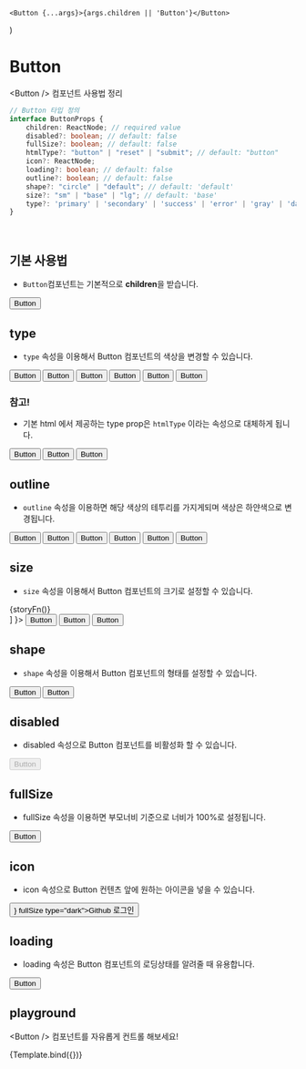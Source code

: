 
<Meta title="components/Button" component={Button} />

	<Button {...args}>{args.children || 'Button'}</Button>
)

# Button

&lt;Button /&gt; 컴포넌트 사용법 정리

```ts
// Button 타입 정의
interface ButtonProps {
	children: ReactNode; // required value
	disabled?: boolean; // default: false
	fullSize?: boolean; // default: false
	htmlType?: "button" | "reset" | "submit"; // default: "button"
	icon?: ReactNode;
	loading?: boolean; // default: false
	outline?: boolean; // default: false
	shape?: "circle" | "default"; // default: 'default'
	size?: "sm" | "base" | "lg"; // default: 'base'
	type?: 'primary' | 'secondary' | 'success' | 'error' | 'gray' | 'dark'; // default: 'primary'
}
```
<br />

## 기본 사용법

- `Button`컴포넌트는 기본적으로 **children**을 받습니다.

<Canvas>
	<Story name="basic">
		<Button>Button</Button>
	</Story>
</Canvas>

<br />

## type

- `type` 속성을 이용해서 Button 컴포넌트의 색상을 변경할 수 있습니다.

<Canvas>
	<Story name="type">
		<Button type="primary">Button</Button>
		<Button type="secondary">Button</Button>
		<Button type="success">Button</Button>
		<Button type="error">Button</Button>
		<Button type="gray">Button</Button>
		<Button type="dark">Button</Button>
	</Story>
</Canvas>

### 참고!

- 기본 html 에서 제공하는 type prop은 `htmlType` 이라는 속성으로 대체하게 됩니다. 

<Canvas>
	<Story name="htmlType">
		<Button htmlType="button">Button</Button>
		<Button htmlType="reset">Button</Button>
		<Button htmlType="submit">Button</Button>
	</Story>
</Canvas>

<br />

## outline

- `outline` 속성을 이용하면 해당 색상의 테투리를 가지게되며 색상은 하얀색으로 변경됩니다.

<Canvas>
	<Story name="outline">
		<Button outline type="primary">Button</Button>
		<Button outline type="secondary">Button</Button>
		<Button outline type="success">Button</Button>
		<Button outline type="error">Button</Button>
		<Button outline type="gray">Button</Button>
		<Button outline type="dark">Button</Button>
	</Story>
</Canvas>

<br />

## size

- `size` 속성을 이용해서 Button 컴포넌트의 크기로 설정할 수 있습니다.

<Canvas>
	<Story 
		name="size"
		decorators={
      [storyFn => 
        <div style={{
          width: '100%',
          display: 'flex',
          alignItems: 'center',
          gap: '10px'
        }}>
          {storyFn()}
        </div>
      ]
    }>
		<Button size="sm">Button</Button>
		<Button size="base">Button</Button>
		<Button size="lg">Button</Button>
	</Story>
</Canvas>

<br />

## shape

- `shape` 속성을 이용해서 Button 컴포넌트의 형태를 설정할 수 있습니다.

<Canvas>
	<Story name="shape">
		<Button shape="circle">Button</Button>
		<Button shape="default">Button</Button>
	</Story>
</Canvas>

<br />

## disabled

- disabled 속성으로 Button 컴포넌트를 비활성화 할 수 있습니다.

<Canvas>
	<Story name="disabled">
		<Button disabled>Button</Button>
	</Story>
</Canvas>

<br />

## fullSize

- fullSize 속성을 이용하면 부모너비 기준으로 너비가 100%로 설정됩니다.

<Canvas>
	<Story name="fullSize">
		<Button fullSize>Button</Button>
	</Story>
</Canvas>

<br />

## icon

- icon 속성으로 Button 컨텐츠 앞에 원하는 아이콘을 넣을 수 있습니다.

<Canvas>
	<Story name="icon">
		<Button icon={<Github fill="#fff" />} fullSize type="dark">Github 로그인</Button>
	</Story>
</Canvas>

<br />

## loading

- loading 속성은 Button 컴포넌트의 로딩상태를 알려줄 때 유용합니다.

<Canvas>
	<Story name="loading">
		<Button loading>Button</Button>
	</Story>
</Canvas>

<br />

## playground

&lt;Button /&gt; 컴포넌트를 자유롭게 컨트롤 해보세요!

<Canvas>
	<Story
		name="playground"
		argTypes={{
			ref: {
				table: {
					disable: true
				}
			},
			className: {
				table: {
					disable: true
				}
			},
			style: {
				table: {
					disable: true
				}
			},
			children: {
				description: 'Button 컨텐츠',
				control: 'text'
			}
		}}
	>
		{Template.bind({})}
	</Story>
</Canvas>

<ArgsTable story="playground" />
